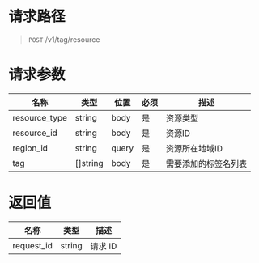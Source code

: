 
<style>.topic-content-wrap .topic-detail table thead th { word-break: keep-all; }</style>

# 请求路径
> `POST` /v1/tag/resource


# 请求参数
<table>
  <thead>
    <tr>
      <th>名称</th>
      <th>类型</th>
      <th>位置</th>
      <th>必须</th>
      <th>描述</th>
    </tr>
  </thead>
  <tbody>
    <tr>
      <td>resource_type</td>
      <td>string</td>
      <td>body</td>
      <td>是</td>
      <td>
      资源类型
      </td>
    </tr>
     <tr>
      <td>resource_id</td>
      <td>string</td>
      <td>body</td>
      <td>是</td>
      <td>
      资源ID
      </td>
    </tr>
 <tr>
      <td>region_id</td>
      <td>string</td>
      <td>query</td>
      <td>是</td>
      <td>
      资源所在地域ID
      </td>
    </tr>
         <tr>
      <td>tag</td>
      <td>[]string</td>
      <td>body</td>
      <td>是</td>
      <td>
      需要添加的标签名列表
      </td>
    </tr>
  </tbody>
</table>


# 返回值
名称 | 类型 | 描述 
----- | ----- | -----
request_id | string | 请求 ID
